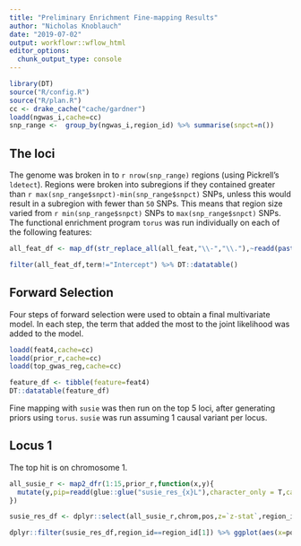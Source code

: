 ```yaml
---
title: "Preliminary Enrichment Fine-mapping Results"
author: "Nicholas Knoblauch"
date: "2019-07-02"
output: workflowr::wflow_html
editor_options:
  chunk_output_type: console
---
```



```r
library(DT)
source("R/config.R")
source("R/plan.R")   
cc <- drake_cache("cache/gardner")
loadd(ngwas_i,cache=cc)
snp_range <-  group_by(ngwas_i,region_id) %>% summarise(snpct=n())
```


## The loci

The genome was broken in to `r nrow(snp_range)` regions (using Pickrell's `ldetect`).  Regions were broken into subregions if they contained greater than `r max(snp_range$snpct)-min(snp_range$snpct)` SNPs, unless this would result in a subregion with fewer than `50` SNPs.  This means that  region size varied from `r min(snp_range$snpct)` SNPs to `max(snp_range$snpct)` SNPs. The functional enrichment program `torus` was run individually on each of the following features:

```r
all_feat_df <- map_df(str_replace_all(all_feat,"\\-","\\."),~readd(paste0("s_feat_anno_r_ra_",.x),character_only = T,cache = cc)$est)

filter(all_feat_df,term!="Intercept") %>% DT::datatable()
```

## Forward Selection

Four steps of forward selection were used to obtain a final multivariate model. In each step, the term that added the most to the joint likelihood was added to the model.


```r
loadd(feat4,cache=cc)
loadd(prior_r,cache=cc)
loadd(top_gwas_reg,cache=cc)

feature_df <- tibble(feature=feat4)
DT::datatable(feature_df)
```


Fine mapping with `susie` was then run on the top 5 loci, after generating priors using `torus`.  `susie` was run assuming 1 causal variant per locus.

## Locus 1

The top hit is on chromosome 1.  

```r

all_susie_r <- map2_dfr(1:15,prior_r,function(x,y){
  mutate(y,pip=readd(glue::glue("susie_res_{x}L"),character_only = T,cache=cc)$pip)
})

susie_res_df <- dplyr::select(all_susie_r,chrom,pos,z=`z-stat`,region_id,prior,pip) %>% tidyr::gather(key="feature",value="value",z,prior,pip)

dplyr::filter(susie_res_df,region_id==region_id[1]) %>% ggplot(aes(x=pos,y=abs(value),col=feature))+geom_point()+facet_wrap(~feature,scales = "free_y")+ggtitle("Chromosome 1,76481857-76728135")
```

